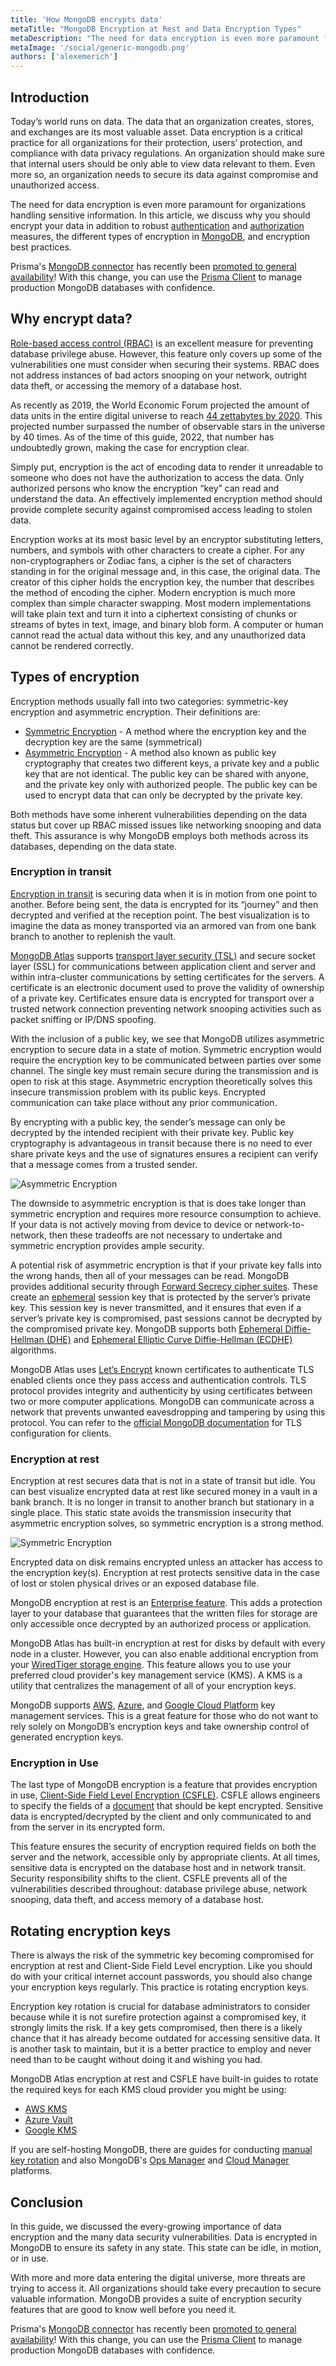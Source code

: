 ```yaml
---
title: 'How MongoDB encrypts data'
metaTitle: "MongoDB Encryption at Rest and Data Encryption Types"
metaDescription: "The need for data encryption is even more paramount for organizations handling sensitive information. Learn how MongoDB encrypts data to ensure security."
metaImage: '/social/generic-mongodb.png'
authors: ['alexemerich']
---
```



## Introduction
Today’s world runs on data. The data that an organization creates, stores, and exchanges are its most valuable asset. Data encryption is a critical practice for all organizations for their protection, users’ protection, and compliance with data privacy regulations. An organization should make sure that internal users should be only able to view data relevant to them. Even more so, an organization needs to secure its data against compromise and unauthorized access. 

The need for data encryption is even more paramount for organizations handling sensitive information. In this article, we discuss why you should encrypt your data in addition to robust [authentication](/intro/database-glossary#authentication) and [authorization](/intro/database-glossary#authorization) measures, the different types of encryption in [MongoDB](/intro/database-glossary#mongodb), and encryption best practices.

<PrismaOutlinks>

Prisma's [MongoDB connector](https://www.prisma.io/docs/concepts/database-connectors/mongodb) has recently been [promoted to general availability](https://www.prisma.io/blog/mongodb-general-availability-pixnun6mffmu)!  With this change, you can use the [Prisma Client](https://www.prisma.io/docs/concepts/components/prisma-client) to manage production MongoDB databases with confidence.

</PrismaOutlinks>

## Why encrypt data?
[Role-based access control (RBAC)](/intro/database-glossary#role-based-access-control) is an excellent measure for preventing database privilege abuse. However, this feature only covers up some of the vulnerabilities one must consider when securing their systems. RBAC does not address instances of bad actors snooping on your network, outright data theft, or accessing the memory of a database host. 

As recently as 2019, the World Economic Forum projected the amount of data units in the entire digital universe to reach [44 zettabytes by 2020](https://www.weforum.org/agenda/2019/04/how-much-data-is-generated-each-day-cf4bddf29f/). This projected number surpassed the number of observable stars in the universe by 40 times. As of the time of this guide, 2022, that number has undoubtedly grown, making the case for encryption clear. 

Simply put, encryption is the act of encoding data to render it unreadable to someone who does not have the authorization to access the data. Only authorized persons who know the encryption “key” can read and understand the data. An effectively implemented encryption method should provide complete security against compromised access leading to stolen data.

Encryption works at its most basic level by an encryptor substituting letters, numbers, and symbols with other characters to create a cipher. For any non-cryptographers or Zodiac fans, a cipher is the set of characters standing in for the original message and, in this case, the original data. The creator of this cipher holds the encryption key, the number that describes the method of encoding the cipher. Modern encryption is much more complex than simple character swapping. Most modern implementations will take plain text and turn it into a ciphertext consisting of chunks or streams of bytes in text, image, and binary blob form. A computer or human cannot read the actual data without this key, and any unauthorized data cannot be rendered correctly. 

## Types of encryption
Encryption methods usually fall into two categories: symmetric-key encryption and asymmetric encryption. Their definitions are:
- [Symmetric Encryption](https://en.wikipedia.org/wiki/Symmetric-key_algorithm) - A method where the encryption key and the decryption key are the same (symmetrical)
- [Asymmetric Encryption](https://en.wikipedia.org/wiki/Public-key_cryptography) - A method also known as public key cryptography that creates two different keys, a private key and a public key that are not identical. The public key can be shared with anyone, and the private key only with authorized people. The public key can be used to encrypt data that can only be decrypted by the private key.

Both methods have some inherent vulnerabilities depending on the data status but cover up RBAC missed issues like networking snooping and data theft. This assurance is why MongoDB employs both methods across its databases, depending on the data state.  

### Encryption in transit
[Encryption in transit](/intro/database-glossary#encryption-transport) is securing data when it is in motion from one point to another. Before being sent, the data is encrypted for its “journey” and then decrypted and verified at the reception point. The best visualization is to imagine the data as money transported via an armored van from one bank branch to another to replenish the vault. 

[MongoDB Atlas](https://www.prisma.io/dataguide/mongodb/mongodb-atlas-setup) supports [transport layer security (TSL)](https://en.wikipedia.org/wiki/Transport_Layer_Security) and secure socket layer (SSL) for communications between application client and server and within intra-cluster communications by setting certificates for the servers. A certificate is an electronic document used to prove the validity of ownership of a private key. Certificates ensure data is encrypted for transport over a trusted network connection preventing network snooping activities such as packet sniffing or IP/DNS spoofing. 

With the inclusion of a public key, we see that MongoDB utilizes asymmetric encryption to secure data in a state of motion. Symmetric encryption would require the encryption key to be communicated between parties over some channel. The single key must remain secure during the transmission and is open to risk at this stage. Asymmetric encryption theoretically solves this insecure transmission problem with its public keys. Encrypted communication can take place without any prior communication.

By encrypting with a public key, the sender’s message can only be decrypted by the intended recipient with their private key. Public key cryptography is advantageous in transit because there is no need to ever share private keys and the use of signatures ensures a recipient can verify that a message comes from a trusted sender. 

![Asymmetric Encryption](/content/mongodb/mongodb-encryption-assets-asymmetric-encryption.png)

The downside to asymmetric encryption is that is does take longer than symmetric encryption and requires more resource consumption to achieve. If your data is not actively moving from device to device or network-to-network, then these tradeoffs are not necessary to undertake and symmetric encryption provides ample security.

A potential risk of asymmetric encryption is that if your private key falls into the wrong hands, then all of your messages can be read. MongoDB provides additional security through [Forward Secrecy cipher suites](https://www.mongodb.com/docs/manual/core/security-transport-encryption/#forward-secrecy). These create an [ephemeral](/intro/database-glossary#ephemerality) session key that is protected by the server’s private key. This session key is never transmitted, and it ensures that even if a server’s private key is compromised, past sessions cannot be decrypted by the compromised private key. MongoDB supports both [Ephemeral Diffie-Hellman (DHE)](https://en.wikipedia.org/wiki/Diffie%E2%80%93Hellman_key_exchange) and [Ephemeral Elliptic Curve Diffie-Hellman (ECDHE)](https://en.wikipedia.org/wiki/Elliptic-curve_Diffie%E2%80%93Hellman) algorithms.

MongoDB Atlas uses [Let’s Encrypt](https://letsencrypt.org/) known certificates to authenticate TLS enabled clients once they pass access and authentication controls.  TLS protocol provides integrity and authenticity by using certificates between two or more computer applications. MongoDB can communicate across a network that prevents unwanted eavesdropping and tampering by using this protocol. You can refer to the [official MongoDB documentation](https://www.mongodb.com/docs/manual/tutorial/configure-ssl-clients/?jmp=partners_townsend) for TLS configuration for clients.

### Encryption at rest
Encryption at rest secures data that is not in a state of transit but idle. You can best visualize encrypted data at rest like secured money in a vault in a bank branch. It is no longer in transit to another branch but stationary in a single place. This static state avoids the transmission insecurity that asymmetric encryption solves, so symmetric encryption is a strong method. 

![Symmetric Encryption](/content/mongodb/mongodb-encryption-assets-symmetric-encryption.png)

Encrypted data on disk remains encrypted unless an attacker has access to the encryption key(s). Encryption at rest protects sensitive data in the case of lost or stolen physical drives or an exposed database file.

MongoDB encryption at rest is an [Enterprise feature](https://www.mongodb.com/download-center/enterprise/releases). This adds a protection layer to your database that guarantees that the written files for storage are only accessible once decrypted by an authorized process or application. 

MongoDB Atlas has built-in encryption at rest for disks by default with every node in a cluster. However, you can also enable additional encryption from your [WiredTiger storage engine](https://www.mongodb.com/docs/manual/core/wiredtiger/). This feature allows you to use your preferred cloud provider's key management service (KMS). A KMS is a utility that centralizes the management of all of your encryption keys.

MongoDB supports [AWS](https://docs.atlas.mongodb.com/security-aws-kms/#std-label-security-aws-kms), [Azure](https://docs.atlas.mongodb.com/security-azure-kms/#std-label-security-azure-kms), and [Google Cloud Platform](https://docs.atlas.mongodb.com/security-gcp-kms/#std-label-security-gcp-kms) key management services. This is a great feature for those who do not want to rely solely on MongoDB’s encryption keys and take ownership control of generated encryption keys.

### Encryption in Use
The last type of MongoDB encryption is a feature that provides encryption in use, [Client-Side Field Level Encryption (CSFLE)](https://www.mongodb.com/docs/manual/core/security-client-side-encryption/). CSFLE allows engineers to specify the fields of a [document](/intro/database-glossary#document) that should be kept encrypted. Sensitive data is encrypted/decrypted by the client and only communicated to and from the server in its encrypted form. 

This feature ensures the security of encryption required fields on both the server and the network, accessible only by appropriate clients. At all times, sensitive data is encrypted on the database host and in network transit. Security responsibility shifts to the client. CSFLE prevents all of the vulnerabilities described throughout: database privilege abuse, network snooping, data theft, and access memory of a database host.

## Rotating encryption keys
There is always the risk of the symmetric key becoming compromised for encryption at rest and Client-Side Field Level encryption. Like you should do with your critical internet account passwords, you should also change your encryption keys regularly. This practice is rotating encryption keys.

Encryption key rotation is crucial for database administrators to consider because while it is not surefire protection against a compromised key, it strongly limits the risk. If a key gets compromised, then there is a likely chance that it has already become outdated for accessing sensitive data. It is another task to maintain, but it is a better practice to employ and never need than to be caught without doing it and wishing you had.

MongoDB Atlas encryption at rest and CSFLE have built-in guides to rotate the required keys for each KMS cloud provider you might be using: 

- [AWS KMS](https://docs.atlas.mongodb.com/tutorial/security-aws-kms-rotate-key/)
- [Azure Vault](https://docs.atlas.mongodb.com/tutorial/security-azure-kms-rotate-key/)
- [Google KMS](https://docs.atlas.mongodb.com/tutorial/security-gcp-kms-rotate-key/)

If you are self-hosting MongoDB, there are guides for conducting [manual key rotation](https://docs.mongodb.com/manual/tutorial/rotate-encryption-key/) and also MongoDB's [Ops Manager](https://docs.opsmanager.mongodb.com/current/tutorial/rotate-master-kmip-keys/index.html) and [Cloud Manager](https://docs.cloudmanager.mongodb.com/tutorial/rotate-master-kmip-keys/index.html) platforms. 

## Conclusion
In this guide, we discussed the every-growing importance of data encryption and the many data security vulnerabilities. Data is encrypted in MongoDB to ensure its safety in any state. This state can be idle, in motion, or in use. 

With more and more data entering the digital universe, more threats are trying to access it. All organizations should take every precaution to secure valuable information. MongoDB provides a suite of encryption security features that are good to know well before you need it.  

<PrismaOutlinks>

Prisma's [MongoDB connector](https://www.prisma.io/docs/concepts/database-connectors/mongodb) has recently been [promoted to general availability](https://www.prisma.io/blog/mongodb-general-availability-pixnun6mffmu)!  With this change, you can use the [Prisma Client](https://www.prisma.io/docs/concepts/components/prisma-client) to manage production MongoDB databases with confidence.

</PrismaOutlinks>
